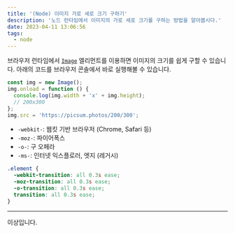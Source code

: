 ```yaml
---
title: '(Node) 이미지 가로 세로 크기 구하기'
description: '노드 런타임에서 이미지의 가로 세로 크기를 구하는 방법을 알아봅시다.'
date: 2023-04-11 13:06:56
tags:
  - node
---
```


브라우저 런타임에서 [`Image`](https://developer.mozilla.org/en-US/docs/Web/API/HTMLImageElement/Image) 엘리먼트를 이용하면 이미지의 크기를 쉽게 구할 수 있습니다.
아래의 코드를 브라우저 콘솔에서 바로 실행해볼 수 있습니다.

```js
const img = new Image();
img.onload = function () {
  console.log(img.width + 'x' + img.height);
  // 200x300
};
img.src = 'https://picsum.photos/200/300';
```

- `-webkit-`: 웹킷 기반 브라우저 (Chrome, Safari 등)
- `-moz-`: 파이어폭스
- `-o-`: 구 오페라
- `-ms-`: 인터넷 익스플로러, 엣지 (레거시)

```css
.element {
  -webkit-transition: all 0.3s ease;
  -moz-transition: all 0.3s ease;
  -o-transition: all 0.3s ease;
  transition: all 0.3s ease;
}
```

---

이상입니다.
